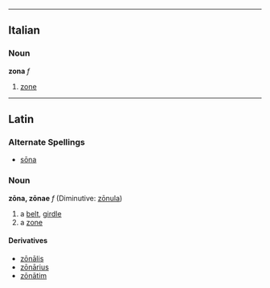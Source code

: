----
==Italian==
===Noun===
'''zona''' ''f''

#[[zone]]

----
==Latin==
===Alternate Spellings===
*[[sona|sōna]]
===Noun===
'''zōna, zōnae''' ''f'' (Diminutive: [[zonula|zōnula]])

#a [[belt]], [[girdle]]
#a [[zone]]

====Derivatives====
*[[zonalis|zōnālis]]
*[[zonarius|zōnārius]]
*[[zonatim|zōnātim]]